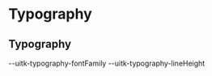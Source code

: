 
<Meta title="Documentation/Styles and Theming/Foundations/Typography" />

# Typography

## Typography

<Canvas>
  <Story name="Typography">
    <TextBlock
      lineHeight="--uitk-text-lineHeight"
      fontFamily="--uitk-text-font-family"
    />
    <DocGrid textExample={true}>
      <BlankBlockCell />
      <BlankBlockCode>--uitk-typography-fontFamily</BlankBlockCode>
      <BlankBlockCell />
      <BlankBlockCode>--uitk-typography-lineHeight</BlankBlockCode>
      <FontWeightBlock fontWeight="--uitk-typography-weight-light" />
      <FontWeightBlock fontWeight="--uitk-typography-weight-regular" />
      <FontWeightBlock fontWeight="--uitk-typography-weight-medium" />
      <FontWeightBlock fontWeight="--uitk-typography-weight-semiBold" />
      <FontWeightBlock fontWeight="--uitk-typography-weight-bold" />
      <FontWeightBlock fontWeight="--uitk-typography-weight-extraBold" />
    </DocGrid>
  </Story>
</Canvas>
